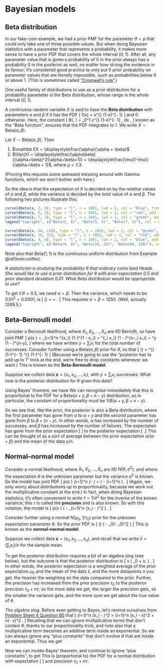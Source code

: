 # Bayesian models {#L20-bayes-models}

## Beta distribution  {#beta}

In our fake-coin example, we had a prior PMF for the parameter $\theta = p$ that could only take one of three possible values. But when doing Bayesian statistics with a parameter that represents a probability, it makes more sense to have a prior PDF that covers the whole interval $[0,1]$. After all, any parameter value that is given a probability of 0 in the prior always has a probability 0 in the posterior as well, no matter how strong the evidence in its favour; it's considered good practice to only put 0 prior probability on parameter values that are *literally impossible*, such as probabilities below 0 or above 1. (This is sometimes called ["Cromwell's rule"](https://en.wikipedia.org/wiki/Cromwell%27s_rule).)

One useful family of distributions to use as a prior distribution for a probability parameter is the Beta distribution, whose range is the whole interval $[0,1]$.

::: {.definition}
A continuous random variable $X$ is said to have the **Beta distribution** with parameters $\alpha$ and $\beta$ if it has the PDF
\[ f(x) = \frac{1}{B(\alpha, \beta)} x^{\alpha-1} (1-x)^{\beta - 1} \qquad \text{for $0 \leq x \leq 1$}  \]
and 0 otherwise. Here, the constant
\[ B(\alpha, \beta) = \int_0^1 x^{\alpha-1} (1-x)^{\beta - 1} \, \mathrm dx , \]
known as the "Beta function", ensures that the PDF integrates to 1. We write $X \sim \text{Beta}(\alpha, \beta)$.
:::

::: {.theorem}
Let $X \sim \text{Beta}(\alpha,\beta)$. Then

1. $\mathbb EX = \displaystyle\frac{\alpha}{\alpha + \beta}$
2. $\Var(X) = \displaystyle\frac{\alpha\beta}{(\alpha+\beta)^2(\alpha+\beta+1)} = \displaystyle\frac{\mu(1-\mu)}{\alpha+\beta + 1}$, where $\mu = \mathbb EX$.
:::

(Proving this requires some awkward messing around with Gamma functions, which we won't bother with here.)

So the idea is that the expectation of $X$ is decided on by the *relative* values of $\alpha$ and $\beta$, while the variance is decided by the *total* value of $\alpha$ and $\beta$. The following two pictures illustrate this:

```r
curve(dbeta(x, 2, 8), type = "l", n = 1001, lwd = 2, col = "blue", from = 0, to = 1, ylab = "probability density function f(x)", ylim = c(0,4))
curve(dbeta(x, 5, 5), type = "l", n = 1001, lwd = 2, col = "red", add = TRUE)
curve(dbeta(x, 7, 3), type = "l", n = 1001, lwd = 2, col = "green", add = TRUE)
legend("topright", c("Beta(2, 8)", "Beta(5, 5)", "Beta(7, 3)"), col = c("blue", "red", "green"), lwd = 2)
```

```r
curve(dbeta(x, 64, 128), type = "l", n = 1001, lwd = 2, col = "green", from = 0, to = 1, ylab = "probability density function f(x)")
curve(dbeta(x, 16, 32), type = "l", n = 1001, lwd = 2, col = "red", add = TRUE)
curve(dbeta(x, 4, 8), type = "l", n = 1001, lwd = 2, col = "blue", add = TRUE)
legend("topright", c("Beta(4, 8)", "Beta(16, 32)", "Beta(64, 128)"), col = c("blue", "red", "green"), lwd = 2)
```

Note also that $\text{Beta}(1,1)$ is the continuous uniform distribution from Example \@ref(exm:unifex).

::: {.example}
*A statistician is studying the probability $\theta$ that ordinary coins land Heads. She would like to use a prior distribution for $\theta$ with prior expectation $0.5$ and prior standard deviation $0.01$. What Beta distribution would be appropriate to use?*

To get $\mathbb E\theta = 0.5$, we need $\alpha = \beta$. Then the variance, which needs to be $0.01^2 = 0.0001$, is
\[ \Var(\theta) = \frac{\mu(1-\mu)}{\alpha+\beta+1} = \frac{0.25}{\alpha + \beta + 1} . \]
This requires $\alpha = \beta = 1250$. (Well, actually $1249.5$.)
:::

## Beta--Bernoulli model  {#beta-bern}

Consider a Bernoulli likelihood, where $X_1, X_2, \dots, X_n$ are IID $\text{Bern}(\theta)$, so have joint PMF
\[ p(\mathbf x \mid \theta) = \prod_{i=1}^n \theta^{x_i} (1-\theta)^{1 - x_i} = \theta^{\sum_i x_i} (1 - \theta)^{n-\sum_i x_i} = \theta^y (1 - \theta)^{n-y}, \]
where we have written $y = \sum_i x_i$ for the total number of successes.
Consider further using a $\text{Beta}(\alpha, \beta)$ prior for $\theta$, so that
\[ \pi(\theta) = \frac{1}{B(\alpha, \beta)} \theta^{\alpha-1} (1-\theta)^{\beta - 1} \propto \theta^{\alpha-1} (1-\theta)^{\beta - 1} \]
(Because we're going to use the "posterior has to add up to 1" trick at the end, we're free to drop constants whenever we want.) This is known as the **Beta--Bernoulli model**.

Suppose we collect data $\mathbf x = (x_1, x_2, \dots, x_i)$, with $y = \sum_i x_i$ successes. What now is the posterior distribution for $\theta$ given this data?

Using Bayes' theorem, we have
\begin{align*}
\pi(\mathbf x \mid \theta)
  &\propto \pi(\theta) p(\mathbf x \mid \theta) \\
  &= \theta^{\alpha-1} (1-\theta)^{\beta - 1} \times \theta^y (1 - \theta)^{n-y} \\
  &= \theta^{\alpha + y - 1} (1 - \theta)^{\beta + n - y - 1} .
\end{align*}
We can recognise immediately that this is proportional to the PDF for a $\text{Beta}(\alpha + y, \beta + n - y)$ distribution, so in particular, the constant of proportionality must be $1/B(\alpha + y, \beta + n - y)$.

So we see that, like the prior, the posterior is also a Beta distribution, where the first parameter has gone from $\alpha$ to $\alpha + y$ and the second parameter has gone from $\beta$ to $\beta + (n-y)$. In other words, $\alpha$ has increased by the number of successes, and $\beta$ has increased by the number of failures.
The expectation has gone from the prior expectation
\[ \frac{\alpha}{\alpha + \beta} \]
to the posterior expectation
\[ \frac{\alpha + y}{\alpha + \beta + n} .\]
This can be thought of as a sort of average between the prior expectation $\alpha/(\alpha + \beta)$ and the mean of the data $y/n$.

## Normal--normal model  {#normal-normal}

Consider a normal likelihood, where $X_1, X_2, \dots, X_n$ are IID $\text{N}(\theta, \sigma^2)$, and where the expectation $\theta$ is the unknown parameter but the variance $\sigma^2$ is known. So the model has joint PDF
\[ p(\mathbf x \mid \theta) \propto \prod_{i=1}^n \exp \left(- \frac{(x_i - \theta)^2}{2\sigma^2}\right) = \exp \left( - \frac{1}{2} \sum_{i=1}^n \frac{(x_i - \theta)^2}{\sigma^2} \right) . \]
(Again, we only worry about distributions up to proportionality, because we work out the multiplicative constant at the end.)
In fact, when doing Bayesian statistics, it's often convenient to write $\tau = 1/\sigma^2$ for the inverse of the known variance; this $\tau$ is called the **precision** and is also known. So with this notation, the model is
\[ p(\mathbf x \mid \theta) \propto \exp \left( - \frac{1}{2} \sum_{i=1}^n \tau(x_i - \theta)^2 \right) . \]


Consider further using a normal $\text{N}(\mu_0, 1/\tau_0)$ prior for the unknown expectation parameter $\theta$. So the prior PDF is 
\[ \pi(\theta) \propto \exp \left( - \tfrac{1}{2} \tau_0(\theta - \mu_0)^2 \right) \]
This is known as the **normal--normal model**.

Suppose we collect data $\mathbf x = (x_1, x_2, \dots, x_n)$, and recall that we write $\bar x = (\sum_i x_i)/n$ for the sample mean. 

To get the posterior distribution requires a bit of an algebra slog (see below), but the outcome is that the posterior distribution is
\[ \theta \mid \mathbf x \sim \mathrm{N} \left( \frac{\tau_0}{\tau_0 + n\tau} \mu_0 + \frac{n\tau}{\tau_0 + n\tau} \bar x, \frac{1}{\tau_0 + n\tau} \right)  . \]
In other words, the posterior expectation is a weighted average of the prior expectation $\mu_0$ and the mean of the data $\bar x$, and the more datapoints $n$ you get, the heavier the weighting on the data compared to the prior. Further, the precision has increased from the prior precision $\tau_0$ to the posterior precision $\tau_0 + n\tau$; so the more data we get, the larger the precision gets, so the smaller the variance gets, and the more sure we get about the true value of $\theta$. 


::: {.thpart}
*The algebra slog.* Before even getting to Bayes, let's remind ourselves from [Problem Sheet 4 Question B5](#P4-long) that
\[ \sum_{i=1}^n \tau(x_i - \theta)^2 = \sum_{i=1}^n \tau(x_i - \bar x)^2 + n\tau(\theta - \bar x)^2 . \]
Recalling that we can ignore multiplicative terms that don't contain $\theta$, thanks to our proportionality trick, and note also that a multiplicative term becomes an additive term inside an exponential. So we can always ignore any "plus constants" that don't involve $\theta$ that are inside an exponential. Thus we get
\begin{align*}
 \exp \left( - \frac{1}{2} \sum_{i=1}^n \tau (x_i - \theta)^2 \right)
 &=  \exp \left( - \frac{1}{2} \sum_{i=1}^n \tau(x_i - \bar x)^2 - n\tau(\theta - \bar x)^2 \right)\\
 &\propto \exp \left( -\tfrac{1}{2} n\tau(\theta - \bar x)^2 \right) \\
 &= \exp \left( -\tfrac{1}{2} (n\tau\theta^2 - 2n\tau\bar x\theta + n\tau \bar{x}^2 ) \right) \\
 &\propto \exp \left( -\tfrac{1}{2} (n\tau\theta^2 - 2n\tau\bar x\theta) \right).
\end{align*}

Now we can invoke Bayes' theorem, and continue to ignore "plus constants", to get
\begin{align*}
\pi(\mathbf x \mid \theta)
  &\propto \pi(\theta) \, p(\mathbf x \mid \theta) \\
  &\propto \exp \left( -\tfrac{1}{2} \tau_0(\theta - \mu_0)^2  \right) \times \exp \left( -\tfrac{1}{2} (n\tau\theta^2 - 2n\tau\bar x\theta ) \right) \\
  &= \exp \left( -\tfrac{1}{2} (\tau_0(\theta - \mu_0)^2 + n\tau\theta^2 - 2n\tau\bar x\theta ) \right) \\
  &=\exp \left( - \tfrac{1}{2} (\tau_0\theta^2 - 2\tau_0\mu_0\theta + \tau_0 \mu_0^2 + n\tau\theta^2 - 2n\tau\bar x\theta)\right) \\
  &\propto \exp \left( - \tfrac{1}{2} \big( (\tau_0 + n\tau)\theta^2 - 2 (\tau_0 \mu_0 +n\tau \bar x )\theta \big)\right) \\
  &= \exp \left( - \tfrac{1}{2}(\tau_0 + n\tau) \left( \theta^2 - 2 \frac{\tau_0 \mu_0 +n\tau \bar x }{\tau_0 + n\tau} \theta \right)\right)  \\
  &\propto \exp \left( - \tfrac{1}{2}(\tau_0 + n\tau) \left( \theta - \frac{\tau_0 \mu_0 +n\tau \bar x }{\tau_0 + n\tau} \right)^{\!2} \right) . 
\end{align*}
This is (proportional to) the PDF for a normal distribution with expectation
\[ \frac{\tau_0 \mu_0 +n\tau \bar x }{\tau_0 + n\tau} \]
and precision $\tau_0 + n\tau$.
:::